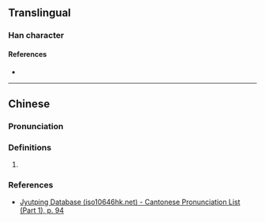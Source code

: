 {{character info/new}}
==Translingual==

===Han character===
{{Han char|rn=38|rad=女|as=09|sn=12|four=|canj=VYBB|ids=⿰女帝}}

====References====
* {{Han ref|kx=0266.140|dkj=06475|dj=0533.190|hdz=21068.130|uh=5A82|ud=23170}}

----

==Chinese==
{{zh-forms}}

===Pronunciation===
{{zh-pron
|m=dì
|m-s=
|dg=
|c=dai3
|c-t=
|g=
|h=pfs=
|j=
|mb=
|md=
|mn=
|mn-t=
|w=
|x=
|mc=y
|oc=y
|cat=n
}}

===Definitions===
{{zh-hanzi}}

# {{rfdef|zh}}

===References===
* [http://www.iso10646hk.net/jp/document/download.jsp Jyutping Database (iso10646hk.net) - Cantonese Pronunciation List (Part 1), p. 94]